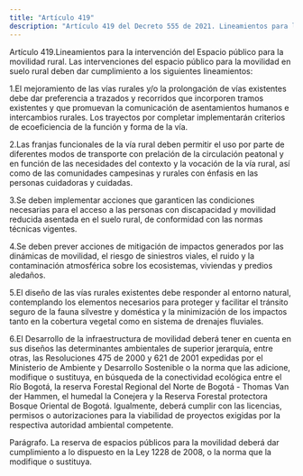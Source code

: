 ```yaml
---
title: "Artículo 419"
description: "Artículo 419 del Decreto 555 de 2021. Lineamientos para la intervención del Espacio público para la movilidad rural."
---
```


Artículo 419.Lineamientos para la intervención del Espacio público para la movilidad rural. Las intervenciones del espacio público para la movilidad en suelo rural deben dar cumplimiento a los siguientes lineamientos:
 
1.El mejoramiento de las vías rurales y/o la prolongación de vías existentes debe dar preferencia a trazados y recorridos que incorporen tramos existentes y que promuevan la comunicación de asentamientos humanos e intercambios rurales. Los trayectos por completar implementarán criterios de ecoeficiencia de la función y forma de la vía.
 
2.Las franjas funcionales de la vía rural deben permitir el uso por parte de diferentes modos de transporte con prelación de la circulación peatonal y en función de las necesidades del contexto y la vocación de la vía rural, así como de las comunidades campesinas y rurales con énfasis en las personas cuidadoras y cuidadas.
 
3.Se deben implementar acciones que garanticen las condiciones necesarias para el acceso a las personas con discapacidad y movilidad reducida asentada en el suelo rural, de conformidad con las normas técnicas vigentes.
 
4.Se deben prever acciones de mitigación de impactos generados por las dinámicas de movilidad, el riesgo de siniestros viales, el ruido y la contaminación atmosférica sobre los ecosistemas, viviendas y predios aledaños.
 
5.El diseño de las vías rurales existentes debe responder al entorno natural, contemplando los elementos necesarios para proteger y facilitar el tránsito seguro de la fauna silvestre y doméstica y la minimización de los impactos tanto en la cobertura vegetal como en sistema de drenajes fluviales.
 
6.El Desarrollo de la infraestructura de movilidad deberá tener en cuenta en sus diseños las determinantes ambientales de superior jerarquía, entre otras, las Resoluciones 475 de 2000 y 621 de 2001 expedidas por el Ministerio de Ambiente y Desarrollo Sostenible o la norma que las adicione, modifique o sustituya, en búsqueda de la conectividad ecológica entre el Río Bogotá, la reserva Forestal Regional del Norte de Bogotá - Thomas Van der Hammen, el humedal la Conejera y la Reserva Forestal protectora Bosque Oriental de Bogotá. Igualmente, deberá cumplir con las licencias, permisos o autorizaciones para la viabilidad de proyectos exigidas por la respectiva autoridad ambiental competente.
 
Parágrafo. La reserva de espacios públicos para la movilidad deberá dar cumplimiento a lo dispuesto en la Ley 1228 de 2008, o la norma que la modifique o sustituya.